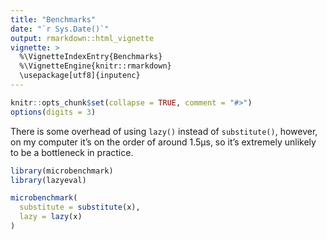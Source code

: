 ```yaml
---
title: "Benchmarks"
date: "`r Sys.Date()`"
output: rmarkdown::html_vignette
vignette: >
  %\VignetteIndexEntry{Benchmarks}
  %\VignetteEngine{knitr::rmarkdown}
  \usepackage[utf8]{inputenc}
---
```


```r
knitr::opts_chunk$set(collapse = TRUE, comment = "#>")
options(digits = 3)
```

There is some overhead of using `lazy()` instead of `substitute()`, however, on my computer it's on the order of around 1.5µs, so it's extremely unlikely to be a bottleneck in practice.

```r
library(microbenchmark)
library(lazyeval)

microbenchmark(
  substitute = substitute(x),
  lazy = lazy(x)
)
```
